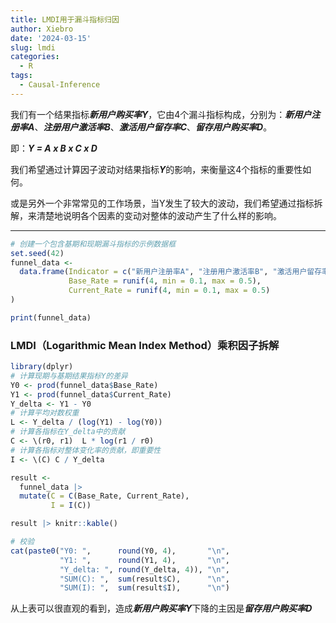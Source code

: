 ```yaml
---
title: LMDI用于漏斗指标归因
author: Xiebro
date: '2024-03-15'
slug: lmdi
categories:
  - R
tags:
  - Causal-Inference
---
```


我们有一个结果指标***新用户购买率Y***，它由4个漏斗指标构成，分别为：***新用户注册率A***、***注册用户激活率B***、***激活用户留存率C***、***留存用户购买率D***。

即：***Y = A x B x C x D***  

我们希望通过计算因子波动对结果指标***Y***的影响，来衡量这4个指标的重要性如何。  

或是另外一个非常常见的工作场景，当Y发生了较大的波动，我们希望通过指标拆解，来清楚地说明各个因素的变动对整体的波动产生了什么样的影响。

---

```r
# 创建一个包含基期和现期漏斗指标的示例数据框
set.seed(42)
funnel_data <- 
  data.frame(Indicator = c("新用户注册率A", "注册用户激活率B", "激活用户留存率C", "留存用户购买率D"),
             Base_Rate = runif(4, min = 0.1, max = 0.5), 
             Current_Rate = runif(4, min = 0.1, max = 0.5)
)

print(funnel_data)
```
### LMDI（Logarithmic Mean Index Method）乘积因子拆解
```r
library(dplyr)
# 计算现期与基期结果指标Y的差异
Y0 <- prod(funnel_data$Base_Rate)
Y1 <- prod(funnel_data$Current_Rate)
Y_delta <- Y1 - Y0
# 计算平均对数权重
L <- Y_delta / (log(Y1) - log(Y0))
# 计算各指标在Y_delta中的贡献
C <- \(r0, r1)  L * log(r1 / r0)
# 计算各指标对整体变化率的贡献，即重要性
I <- \(C) C / Y_delta

result <- 
  funnel_data |>
  mutate(C = C(Base_Rate, Current_Rate),
         I = I(C))

result |> knitr::kable()
```


```r
# 校验
cat(paste0("Y0: ",      round(Y0, 4),       "\n",
           "Y1: ",      round(Y1, 4),       "\n",
           "Y_delta: ", round(Y_delta, 4)), "\n",
           "SUM(C): ",  sum(result$C),      "\n",
           "SUM(I): ",  sum(result$I),      "\n")

```
从上表可以很直观的看到，造成***新用户购买率Y***下降的主因是***留存用户购买率D***
